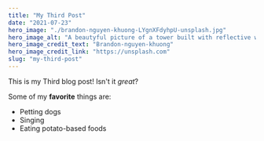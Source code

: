 ```yaml
---
title: "My Third Post"
date: "2021-07-23"
hero_image: "./brandon-nguyen-khuong-LYgnXFdyhpU-unsplash.jpg"
hero_image_alt: "A beautyful picture of a tower built with reflective windows."
hero_image_credit_text: "Brandon-nguyen-khuong"
hero_image_credit_link: "https://unsplash.com"
slug: "my-third-post"
---
```


This is my Third blog post! Isn't it *great*?

Some of my **favorite** things are:

* Petting dogs
* Singing
* Eating potato-based foods